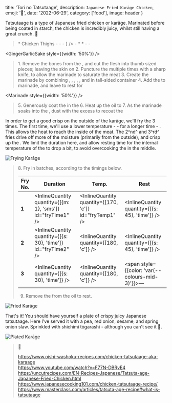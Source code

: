 


  title: 'Tori no Tatsutaage',
  description: `Japanese Fried Karāge Chicken`,
  emoji: '🍗',
  date: '2022-06-29',
  category: ['food'],
  image: header
}

<ServingsControl servings={24} plural="Pieces" />

Tatsutaage is a type of Japanese fried chicken or karāge.
Marinated before being coated in starch, the chicken is incredibly juicy, whilst still having a great crunch. 💯

<blockquote>
  * <IngredientDefinition id="chicken" name="Chicken" quantity={[450, 'g']} colour="red">Chicken Thighs</IngredientDefinition>
  - <IngredientDefinition id="soy" name="Light Soy" quantity={[3, 'tbsp']} colour="orange" />
  - <IngredientDefinition id="mirin" name="Mirin" quantity={[1, 'tbsp']} colour="yellow" />
  - <IngredientDefinition id="sake" name="Sake" quantity={[2, 'tbsp']} colour="yellow" alternative={<IngredientDefinition id="shaoxing" name="Shaoxing" quantity={[2, 'tbsp']} colour="yellow" />} />
  - <IngredientDefinition id="sesameOil" name="Sesame Oil" quantity={[1, 'tsp']} colour="orange" />
  * <IngredientDefinition id="ginger" name="Ginger" quantity={[1, 'tbsp']} colour="green" comment="minced" />
  * <IngredientDefinition id="garlic" name="Garlic" quantity={[1, 'tbsp']} colour="purple" comment="minced" />
  - <IngredientDefinition id="cornflour" name="Cornflour" colour="blue" />
  - <IngredientDefinition id="oil" name="Vegetable Oil" colour="yellow" comment="for frying" />  
</blockquote>


<GingerGarlicSake style={{width: '50%'}} />

<blockquote>
  1. Remove the bones from the <IngredientLink id="chicken" />, and cut the flesh into thumb sized pieces; leaving the skin on
  2. Puncture the <IngredientLink id="chicken" /> multiple times with a sharp knife, to allow the marinade to saturate the meat
  3. Create the marinade by combining <IngredientLink id="soy" />, <IngredientLink id="mirin" />, <IngredientLink id="sake" />, <IngredientLink id="sesameOil" />, <IngredientLink id="ginger" />, and <IngredientLink id="garlic" /> in tall-sided container
  4. Add the <IngredientLink id="chicken" /> to marinade, and leave to rest for <InlineQuantity quantity={[{m: 30}, 'time']} />
</blockquote>


<Marinade style={{width: '50%'}} />

<blockquote>
  5. Generously coat the <IngredientLink id="chicken" /> in the <IngredientLink id="cornflour" />
  6. Heat up the <IngredientLink id="oil">oil</IngredientLink> to <InlineQuantity id="fryTemp1" />
  7. As the marinade soaks into the <IngredientLink id="cornflour" />, dust with the excess to recoat the <IngredientLink id="chicken" />
</blockquote>

In order to get a good crisp on the outside of the karāge, we'll fry the <IngredientLink id="chicken" /> 3 times. The first time, we'll use a lower temperature - <InlineQuantity id="fryTemp1" /> - for a longer time - <InlineQuantity id="fryTime1" />.
This allows the heat to reach the inside of the meat. The 2^nd^ and 3^rd^ fries drive off more of the moisture (primarily from the outside), and crisp up the <IngredientLink id="cornflour" />.
We limit the duration here, and allow resting time for the internal temperature of the <IngredientLink id="chicken" /> to drop a bit, to avoid overcooking the <IngredientLink id="chicken" /> in the middle.


<Image image={IMG_3841} alt="Frying Karāge" />

<blockquote>
  8. Fry in batches, according to the timings below.

  | Fry No. | Duration  | Temp. | Rest |
  | --- | ---  | ---  | ---  |
  | <b>1</b> | <InlineQuantity quantity={[{m: 1}, 'sms']} id="fryTime1" /> | <InlineQuantity quantity={[170, 'c']} id="fryTemp1" /> | <InlineQuantity quantity={[{s: 45}, 'time']} />  |
  | <b>2</b> | <InlineQuantity quantity={[{s: 30}, 'time']} id="fryTime2" /> | <InlineQuantity quantity={[180, 'c']} /> | <InlineQuantity quantity={[{s: 45}, 'time']} />  |
  | <b>3</b> | <InlineQuantity quantity={[{s: 30}, 'time']} /> | <InlineQuantity quantity={[180, 'c']} /> | <span style={{color: 'var(--colours-mid-3)'}}>—</span> |

   9. Remove the <IngredientLink id="chicken" /> from the oil to rest.
</blockquote>


<Image image={IMG_3357} alt="Fried Karāge" />

That's it! You should have yourself a plate of crispy juicy Japanese tatsutaage.
Here I've served it with a pea, red onion, sesame, and spring onion slaw. Sprinkled with shichimi tōgarashi - although you can't see it 🤔.


<Image image={IMG_3849} alt="Plated Karāge" />



> 📖
>
> https://www.oishi-washoku-recipes.com/chicken-tatsutaage-aka-karaage  
> https://www.youtube.com/watch?v=F77N-DBRvE4  
> https://uncutrecipes.com/EN-Recipes-Japanese/Tatsuta-age-Japanese-Fried-Chicken.html  
> https://www.japanesecooking101.com/chicken-tatsutaage-recipe/  
> https://www.masterclass.com/articles/tatsuta-age-recipe#what-is-tatsutaage  